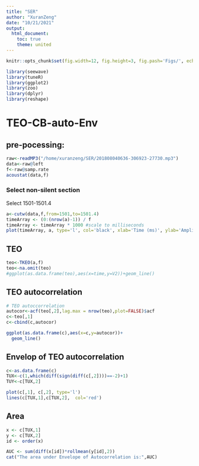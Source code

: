 ```yaml
---
title: "SER"
author: "XuranZeng"
date: "10/21/2021"
output: 
  html_document: 
    toc: true
    theme: united
---
```


```r
knitr::opts_chunk$set(fig.width=12, fig.height=3, fig.pash='Figs/', echo = TRUE, warning=FALSE, message=FALSE)
```

```r
library(seewave)
library(tuneR)
library(ggplot2)
library(zoo)
library(dplyr)
library(reshape)
```

# TEO-CB-auto-Env
## pre-pocessing:

```r
raw<-readMP3("/home/xuranzeng/SER/201808040636-306923-27730.mp3")
data<-raw@left
f<-raw@samp.rate
acoustat(data,f)
```



### Select non-silent section

Select 1501-1501.4

```r
a<-cutw(data,f,from=1501,to=1501.4)
timeArray <- (0:(nrow(a)-1)) / f
timeArray <- timeArray * 1000 #scale to milliseconds
plot(timeArray, a, type='l', col='black', xlab='Time (ms)', ylab='Amplitude')
```

## TEO
```r
teo<-TKEO(a,f)
teo<-na.omit(teo)
#ggplot(as.data.frame(teo),aes(x=time,y=V2))+geom_line()
```

## TEO autocorrelation
```r
# TEO autoccorrelation
autocor<-acf(teo[,2],lag.max = nrow(teo),plot=FALSE)$acf
c<-teo[,1]
c<-cbind(c,autocor)

ggplot(as.data.frame(c),aes(x=c,y=autocor))+
  geom_line()
```

## Envelop of TEO autocorrelation
```r
c<-as.data.frame(c)
TUX<-c(1,which(diff(sign(diff(c[,2])))==-2)+1)
TUY<-c[TUX,2]

plot(c[,1], c[,2], type='l')
lines(c[TUX,1],c[TUX,2],  col='red')
```

## Area
```r
x <- c[TUX,1]
y <- c[TUX,2]
id <- order(x)

AUC <- sum(diff(x[id])*rollmean(y[id],2))
cat("The area under Envelope of Autocorrelation is:",AUC)
```